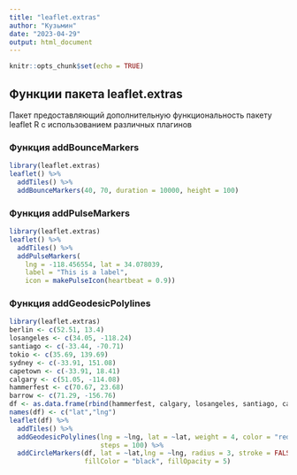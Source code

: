 ```yaml
---
title: "leaflet.extras"
author: "Кузьмин"
date: "2023-04-29"
output: html_document
---
```


```r
knitr::opts_chunk$set(echo = TRUE)
```

## Функции пакета leaflet.extras

Пакет предоставляющий дополнительную функциональность пакету leaflet R с использованием различных плагинов

### Функция addBounceMarkers

```r
library(leaflet.extras)
leaflet() %>%
  addTiles() %>%
  addBounceMarkers(40, 70, duration = 10000, height = 100)
```

### Функция addPulseMarkers

```r
library(leaflet.extras)
leaflet() %>%
  addTiles() %>%
  addPulseMarkers(
    lng = -118.456554, lat = 34.078039,
    label = "This is a label",
    icon = makePulseIcon(heartbeat = 0.9))
```

### Функция addGeodesicPolylines

```r
library(leaflet.extras)
berlin <- c(52.51, 13.4)
losangeles <- c(34.05, -118.24)
santiago <- c(-33.44, -70.71)
tokio <- c(35.69, 139.69)
sydney <- c(-33.91, 151.08)
capetown <- c(-33.91, 18.41)
calgary <- c(51.05, -114.08)
hammerfest <- c(70.67, 23.68)
barrow <- c(71.29, -156.76)
df <- as.data.frame(rbind(hammerfest, calgary, losangeles, santiago, capetown, tokio, barrow))
names(df) <- c("lat","lng")
leaflet(df) %>%
  addTiles() %>%
  addGeodesicPolylines(lng = ~lng, lat = ~lat, weight = 4, color = "red",
                       steps = 100) %>%
  addCircleMarkers(df, lat = ~lat,lng = ~lng, radius = 3, stroke = FALSE,
                   fillColor = "black", fillOpacity = 5)
```
